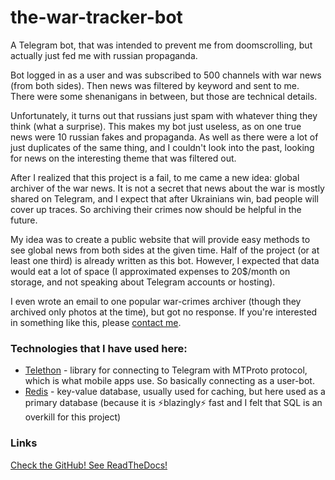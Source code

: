 <script lang="ts">import Icon from '@iconify/svelte';</script>

# the-war-tracker-bot

A Telegram bot, that was intended to prevent me from doomscrolling, but actually just fed me with russian propaganda.

Bot logged in as a user and was subscribed to 500 channels with war news (from both sides).
Then news was filtered by keyword and sent to me.
There were some shenanigans in between, but those are technical details.

Unfortunately, it turns out that russians just spam with whatever thing they think (what a surprise).
This makes my bot just useless, as on one true news were 10 russian fakes and propaganda.
As well as there were a lot of just duplicates of the same thing,
and I couldn't look into the past, looking for news on the interesting theme that was filtered out.

After I realized that this project is a fail, to me came a new idea: global archiver of the war news.
It is not a secret that news about the war is mostly shared on Telegram,
and I expect that after Ukrainians win, bad people will cover up traces.
So archiving their crimes now should be helpful in the future.

My idea was
to create a public website that will provide easy methods to see global news from both sides at the given time.
Half of the project (or at least one third) is already written as this bot.
However, I expected that data would eat a lot of space
(I approximated expenses to 20$/month on storage, and not speaking about Telegram accounts or hosting).

I even wrote an email to one popular war-crimes archiver (though they archived only photos at the time), but got no response. If you're interested in something like this, please [contact me](mailto:twtb@perchun.it).

### Technologies that I have used here:

- [Telethon](https://pypi.org/project/Telethon/) - library for connecting to Telegram with MTProto protocol, which is what mobile apps use. So basically connecting as a user-bot.
- [Redis](https://redis.io) - key-value database, usually used for caching, but here used as a primary database (because it is ⚡blazingly⚡ fast and I felt that SQL is an overkill for this project)

### Links

<a href="https://s.perchun.it/the-war-tracker-bot/github" class="btn variant-filled">
	<Icon icon="mdi:github" />
	Check the GitHub!
</a>

<a href="https://s.perchun.it/the-war-tracker-bot/readthedocs" class="btn variant-filled">
	<Icon icon="simple-icons:readthedocs" />
	See ReadTheDocs!
</a>
